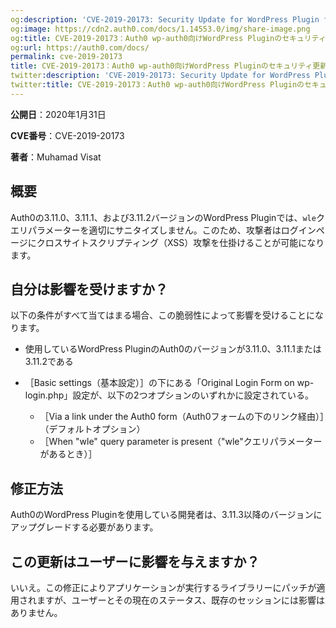 ```yaml
---
og:description: 'CVE-2019-20173: Security Update for WordPress Plugin for Auth0'
og:image: https://cdn2.auth0.com/docs/1.14553.0/img/share-image.png
og:title: CVE-2019-20173：Auth0 wp-auth0向けWordPress Pluginのセキュリティ更新
og:url: https://auth0.com/docs/
permalink: cve-2019-20173
title: CVE-2019-20173：Auth0 wp-auth0向けWordPress Pluginのセキュリティ更新
twitter:description: 'CVE-2019-20173: Security Update for WordPress Plugin for Auth0'
twitter:title: CVE-2019-20173：Auth0 wp-auth0向けWordPress Pluginのセキュリティ更新
---
```


**公開日**：2020年1月31日

**CVE番号**：CVE-2019-20173

**著者**：Muhamad Visat

## 概要

Auth0の3.11.0、3.11.1、および3.11.2バージョンのWordPress Pluginでは、`wle`クエリパラメーターを適切にサニタイズしません。このため、攻撃者はログインページにクロスサイトスクリプティング（XSS）攻撃を仕掛けることが可能になります。

## 自分は影響を受けますか？

以下の条件がすべて当てはまる場合、この脆弱性によって影響を受けることになります。

* 使用しているWordPress PluginのAuth0のバージョンが3.11.0、3.11.1または3.11.2である
* ［Basic settings（基本設定）］の下にある「Original Login Form on wp-login.php」設定が、以下の2つオプションのいずれかに設定されている。

  + ［Via a link under the Auth0 form（Auth0フォームの下のリンク経由）］（デフォルトオプション）
  + ［When "wle" query parameter is present（"wle"クエリパラメーターがあるとき）］

## 修正方法

Auth0のWordPress Pluginを使用している開発者は、3.11.3以降のバージョンにアップグレードする必要があります。

## この更新はユーザーに影響を与えますか？

いいえ。この修正によりアプリケーションが実行するライブラリーにパッチが適用されますが、ユーザーとその現在のステータス、既存のセッションには影響はありません。